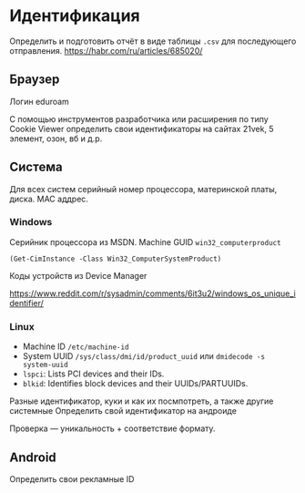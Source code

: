 # Идентификация

Определить и подготовить отчёт в виде таблицы `.csv` для последующего отправления. <https://habr.com/ru/articles/685020/>

## Браузер

Логин eduroam

С помощью инструментов разработчика или расширения по типу Cookie Viewer определить свои идентификаторы на сайтах 21vek, 5 элемент, озон, вб и д.р.

## Система

Для всех систем серийный номер процессора, материнской платы, диска. MAC аддрес.

### Windows

Серийник процессора из MSDN. Machine GUID `win32_computerproduct`

```         
(Get-CimInstance -Class Win32_ComputerSystemProduct)
```

Коды устройств из Device Manager

[[https://www.reddit.com/r/sysadmin/comments/6it3u2/windows_os_unique_identifier/]{.underline}](https://www.reddit.com/r/sysadmin/comments/6it3u2/windows_os_unique_identifier/ "https://www.reddit.com/r/sysadmin/comments/6it3u2/windows_os_unique_identifier/")

### Linux

-   Machine ID `/etc/machine-id`
-   System UUID `/sys/class/dmi/id/product_uuid` или `dmidecode -s system-uuid`
-   `lspci`: Lists PCI devices and their IDs.
-   `blkid`: Identifies block devices and their UUIDs/PARTUUIDs.

Разные идентификатор, куки и как их посмпотреть, а также другие системные Определить свой идентификатор на андроиде

Проверка — уникальность + соответствие формату.

## Android

Определить свои рекламные ID